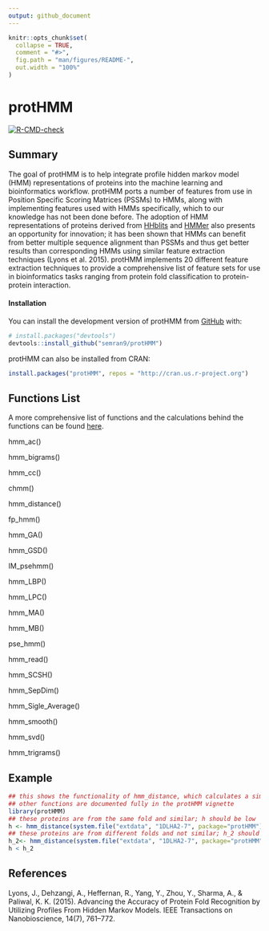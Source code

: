 ```yaml
---
output: github_document
---
```


<!-- README.md is generated from README.Rmd. Please edit that file -->

```r
knitr::opts_chunk$set(
  collapse = TRUE,
  comment = "#>",
  fig.path = "man/figures/README-",
  out.width = "100%"
)
```

# protHMM

<!-- badges: start -->
[![R-CMD-check](https://github.com/semran9/protHMM/actions/workflows/R-CMD-check.yaml/badge.svg)](https://github.com/semran9/protHMM/actions/workflows/R-CMD-check.yaml)
<!-- badges: end -->

## Summary

The goal of protHMM is to help integrate profile hidden markov model (HMM) representations of proteins into the machine learning and bioinformatics workflow. protHMM ports a number of features from use in Position Specific Scoring Matrices (PSSMs) to HMMs, along with implementing features used with HMMs specifically, which to our knowledge has not been done before. The adoption of HMM representations of proteins derived from [HHblits](https://doi.org/10.1038/nmeth.1818) and [HMMer](http://hmmer.org) also presents an opportunity for innovation; it has been shown that HMMs can benefit from better multiple sequence alignment than PSSMs and thus get better results than corresponding HMMs using similar feature extraction techniques (Lyons et al. 2015). protHMM implements 20 different feature extraction techniques to provide a comprehensive list of feature sets for use in bioinformatics tasks ranging from protein fold classification to protein-protein interaction.

#### Installation

You can install the development version of protHMM from [GitHub](https://github.com/) with:

``` r
# install.packages("devtools")
devtools::install_github("semran9/protHMM")
```

protHMM can also be installed from CRAN:

```r
install.packages("protHMM", repos = "http://cran.us.r-project.org")
```


## Functions List

A more comprehensive list of functions and the calculations behind the functions can be found [here](https://semran9.github.io/protHMM/articles/protHMM.html).

hmm_ac()

hmm_bigrams()

hmm_cc()

chmm()

hmm_distance()

fp_hmm()

hmm_GA()

hmm_GSD()

IM_psehmm()

hmm_LBP()

hmm_LPC()

hmm_MA()

hmm_MB()

pse_hmm()

hmm_read()

hmm_SCSH()

hmm_SepDim()

hmm_Sigle_Average()

hmm_smooth()

hmm_svd()

hmm_trigrams()

## Example
```r
## this shows the functionality of hmm_distance, which calculates a similarity score between two proteins
## other functions are documented fully in the protHMM vignette
library(protHMM)
## these proteins are from the same fold and similar; h should be low
h <- hmm_distance(system.file("extdata", "1DLHA2-7", package="protHMM"), system.file("extdata", "1TEN-7", package="protHMM"))
## these proteins are from different folds and not similar; h_2 should be high
h_2<- hmm_distance(system.file("extdata", "1DLHA2-7", package="protHMM"), system.file("extdata", "1TAHA-23", package="protHMM"))
h < h_2
```

## References
 
Lyons, J., Dehzangi, A., Heffernan, R., Yang, Y., Zhou, Y., Sharma, A., & Paliwal, K. K. (2015). Advancing the Accuracy of Protein Fold Recognition by Utilizing Profiles From Hidden Markov Models. IEEE Transactions on Nanobioscience, 14(7), 761–772.
